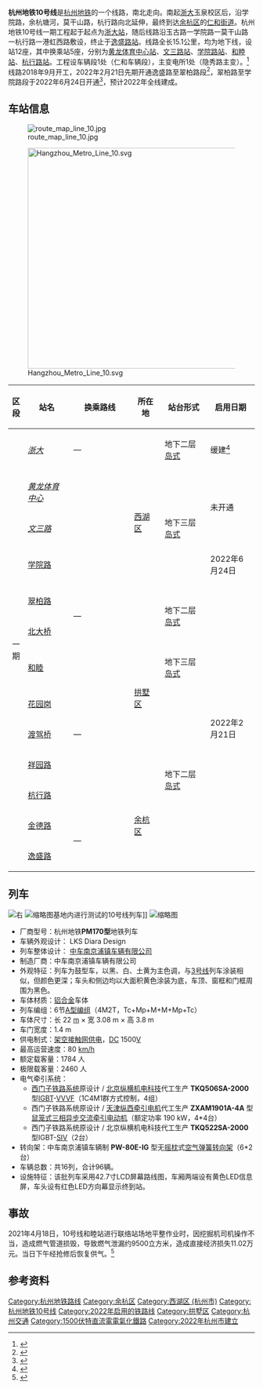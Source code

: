 {{NoteTA
|G1 = Railway
|G2 = Unit
}}
{{Infobox rail system-route
|logo_filename  =
|logo_width     = 80px
|image = 
|caption =
|rail_name      = 杭州地铁10号线
|banner_color   = {{杭州地铁颜色|10|s}}
|sec_banner_color = transparent<!-- 形成图标与色带的分隔，请勿删除 -->
|service_type   = [[城市轨道交通系统|城市轨道交通]]线路<br />
|network        = [[杭州地铁|杭州地铁]]
|status         = 使用中
|locale         = {{CHN}}[[浙江省|浙江省]][[杭州市|杭州市]][[西湖区_(杭州市)|西湖区]]、[[拱墅区|拱墅区]]和[[余杭区|余杭区]]
|start          = [[浙大站|浙大站]]<br />[[逸盛路站|逸盛路站]]
|stations       = 12
|open = 2022年2月21日
|time_first     =
|time_last      = 
|operator       = 杭州市地铁集团运营分公司客运三公司
|character      = 地下
|depot          = [[仁和车辆段|仁和车辆段]]
|system_length  = 15.1公里
|tracklength    =
|track          =
|track_gauge    = {{标准轨}}
|block_signal   = [[移动闭塞|移动闭塞]]
|electrified    = [[接触网供电|接触网供电]]，[[直流|直流]]1500[[伏特|伏]]
|rollingstock   = A型车
|fleet_size     = 6节编组
|max_speed      = 80千米每小时
|route_map      = {{杭州地铁10号线RDT}}
|map_state      = collapsed
}}

'''杭州地铁10号线'''是[[杭州地铁|杭州地铁]]的一个线路，南北走向。南起[[浙大|浙大]]玉泉校区后，沿学院路，余杭塘河，莫干山路，杭行路向北延伸，最终到达[[余杭区|余杭区]]的[[仁和街道|仁和街道]]。杭州地铁10号线一期工程起于起点为[[浙大站|浙大站]]，随后线路沿玉古路一学院路一莫干山路一杭行路一港虹西路敷设，终止于[[逸盛路站|逸盛路站]]。线路全长15.1公里，均为地下线，设站12座，其中换乘站5座，分别为[[黄龙体育中心站|黄龙体育中心站]]、[[文三路站|文三路站]]、[[学院路站_(杭州市)|学院路站]]、[[和睦站|和睦站]]、[[杭行路站|杭行路站]]。工程设车辆段1处（仁和车辆段），主变电所1处（隐秀路主变）。<ref>{{cite web |url=http://www.hangzhou.gov.cn/main/zwdt/ztzj/dtsd/ghxl/T404728.shtml |language= |title=杭州地铁10号线 |publisher=杭州市政府 |date=2012-06-29 |accessdate= |deadurl=yes |archiveurl=https://web.archive.org/web/20141129134730/http://www.hangzhou.gov.cn/main/zwdt/ztzj/dtsd/ghxl/T404728.shtml |archivedate=2014-11-29 }}</ref>线路2018年9月开工，2022年2月21日先期开通逸盛路至翠柏路段<ref>{{cite news|url=https://www.chinanews.com.cn/cj/2022/02-21/9682235.shtml|title=杭州亚运会倒计时200天：杭州地铁“三线齐开”|publisher=[[中国新闻社|中国新闻社]]|date=2022-02-21|accessdate=2022-02-21|archive-date=2022-05-13|archive-url=https://web.archive.org/web/20220513095916/https://www.chinanews.com.cn/cj/2022/02-21/9682235.shtml}}</ref>，翠柏路至学院路段于2022年6月24日开通<ref>{{Cite web|title=周五上午 杭州地铁10号线学院路站开通运营！可换乘2号线-杭州新闻中心-杭州网|url=https://hznews.hangzhou.com.cn/chengshi/content/2022-06/22/content_8287296.htm|website=hznews.hangzhou.com.cn|access-date=2022-06-22|archive-date=2022-06-22|archive-url=https://web.archive.org/web/20220622021650/https://hznews.hangzhou.com.cn/chengshi/content/2022-06/22/content_8287296.htm}}</ref>，预计2022年全线建成。

== 车站信息 ==
[[File:route_map_line_10.jpg|thumb]]

[[File:Hangzhou_Metro_Line_10.svg|450px]]
{| class="wikitable"  style="text-align:center" 
! style="width: 1em; border-bottom:solid 3px {{杭州地铁颜色|10|s}};" |区段
! style="width: 9em; border-bottom:solid 3px {{杭州地铁颜色|10|s}};" |站名
!style="width: 13em; border-bottom:solid 3px {{杭州地铁颜色|10|s}};"|换乘路线
!style="width: 5em; border-bottom:solid 3px {{杭州地铁颜色|10|s}};"|所在地
!style="width: 9em; border-bottom:solid 3px {{杭州地铁颜色|10|s}};"|站台形式
!style="width: 8em; border-bottom:solid 3px {{杭州地铁颜色|10|s}};"|启用日期
|-
| rowspan=13 |一期
| ''[[浙大站|浙大]]''
|  —
| rowspan=5 |[[西湖区_(杭州市)|西湖区]]
| 地下二层[[岛式站台|岛式]]
| 缓建<ref>{{cite web|url=http://kuaibao.qq.com/s/20181107B1CK1D00?refer=spider|title=杭州地铁10号线缓建浙大站，迁移玉古路站|publisher=天天快报|date=2018-11-07|access-date=2019-01-31|archive-date=2019-10-25|archive-url=https://web.archive.org/web/20191025062657/http://kuaibao.qq.com/s/20181107B1CK1D00%3Frefer%3Dspider|dead-url=no}}</ref>
|-
| ''[[黄龙体育中心站|黄龙体育中心]]''
|  {{杭州地铁路线标志|3}}
| rowspan=3 |地下三层[[岛式站台|岛式]]
| rowspan="2" |未开通
|-
| ''[[文三路站|文三路]]''
|  {{杭州地铁路线标志|Z|在建}}
|-
| [[学院路站_(杭州市)|学院路]]
|  {{杭州地铁路线标志|2}}
|2022年6月24日
|-
| [[翠柏路站|翠柏路]]
| rowspan=2 | —
| rowspan=2 |地下二层[[岛式站台|岛式]]
| rowspan=9 |2022年2月21日
|-
| [[北大桥站|北大桥]]
| rowspan=5 |[[拱墅区|拱墅区]]
|-
| [[和睦站|和睦]]
|  {{杭州地铁路线标志|5}}
| 地下三层[[岛式站台|岛式]]
|-
| [[花园岗站|花园岗]]
| rowspan=3 | —
| rowspan=6 |地下二层[[岛式站台|岛式]]
|-
| [[渡驾桥站|渡驾桥]]
|-
| [[祥园路站|祥园路]]
|-
| [[杭行路站|杭行路]]
|  {{杭州地铁路线标志|4}}
| rowspan=3 |[[余杭区|余杭区]]
|-
| [[金德路站|金德路]]
| rowspan=2 | —
|-
| [[逸盛路站|逸盛路]]
|}

== 列车 ==
[[File:杭州地铁10号线车头像素画.png|右]]
[[File:在浦镇总部试车的杭州地铁10号线列车.jpg|缩略图]]基地内进行测试的10号线列车]]
[[File:Interior_of_HZM_Line_10.jpg|缩略图]]
* 厂商型号：杭州地铁'''PM170型'''地铁列车
* 车辆外观设计：{{ESP}} LKS Diara Design
* 列车整体设计：{{CHN}} [[中车南京浦镇车辆|中车南京浦镇车辆有限公司]]
* 制造厂商：中车南京浦镇车辆有限公司
* 外观特征：列车为鼓型车，以黑、白、土黄为主色调，与[[杭州地铁3号线|3号线]]列车涂装相似，但颜色更深；车头和侧边均以大面积黄色涂装为底，车顶、窗框和门框周围为黑色。
* 车体材质：[[铝合金|铝合金]]车体
* 列车编组：6节[[城市轨道交通列车车型#中国大陆|A型编组]]（4M2T，Tc+Mp+M+M+Mp+Tc）
* 车体尺寸：长 22 [[米_(单位)|m]] × 宽 3.08 m × 高 3.8 m
* 车门宽度：1.4 m
* 供电制式：[[架空接触网|架空接触网供电]]，[[直流电|DC]] 1500[[伏特|V]]
* 最高运营速度：80 [[千米每小时|km/h]]
* 额定载客量：1784 人
* 极限载客量：2460 人
* 电气牵引系统：
** [[西门子铁路系统|西门子铁路系统]]原设计 / [[中国铁道科学研究院#机构设置|北京纵横机电科技]]代工生产 '''TKQ506SA-2000''' 型[[绝缘栅双极晶体管|IGBT]]-[[变频器|VVVF]]（1C4M1群方式控制，4组）
** 西门子铁路系统原设计 / [[中国铁道科学研究院#机构设置|天津纵西牵引电机]]代工生产 '''ZXAM1901A-4A''' 型[[鼠笼式电动机|鼠笼式]][[异步电动机|三相异步交流牵引电动机]]（额定功率 190 kW，4*4台）
** 西门子铁路系统原设计 / 北京纵横机电科技代工生产 '''TKQ522SA-2000''' 型IGBT-[[逆变器|SIV]]（2台）
* 转向架：中车南京浦镇车辆制 '''PW-80E-ⅠG''' 型无[[摇枕|摇枕]]式[[空气弹簧|空气弹簧]][[转向架|转向架]]（6*2台）
* 车辆总数：共16列，合计96辆。
* 设施特征：该批列车采用42.7寸LCD屏幕路线图，车厢两端设有黄色LED信息屏，车头设有红色LED方向幕显示终到站。

== 事故 ==
2021年4月18日，10号线和睦站进行联络站场地平整作业时，因挖掘机司机操作不当，造成燃气管道损毁，导致燃气泄漏约9500立方米，造成直接经济损失11.02万元。当日下午经抢修后恢复供气。<ref>{{cite web |title=地铁10号线莫干山路站“4.18”燃气泄漏事故（公示版） |url=http://www.gongshu.gov.cn/art/2021/6/21/art_1230545_59053132.html |website=拱墅区政府 |access-date=2022-06-22 |archive-date=2022-03-13 |archive-url=https://web.archive.org/web/20220313224726/http://www.gongshu.gov.cn/art/2021/6/21/art_1230545_59053132.html }}</ref>

== 参考资料 ==
{{reflist}}

{{杭州地铁10号线}}
{{杭州地铁路线}}
{{杭州都市区轨道交通}}

[[Category:杭州地铁路线|Category:杭州地铁路线]]
[[Category:余杭区|Category:余杭区]]
[[Category:西湖区_(杭州市)|Category:西湖区 (杭州市)]]
[[Category:杭州地铁10号线|Category:杭州地铁10号线]]
[[Category:2022年启用的铁路线|Category:2022年启用的铁路线]]
[[Category:拱墅区|Category:拱墅区]]
[[Category:杭州交通|Category:杭州交通]]
[[Category:1500伏特直流電電氣化鐵路|Category:1500伏特直流電電氣化鐵路]]
[[Category:2022年杭州市建立|Category:2022年杭州市建立]]